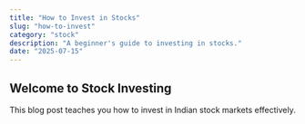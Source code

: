 ```yaml
---
title: "How to Invest in Stocks"
slug: "how-to-invest"
category: "stock"
description: "A beginner's guide to investing in stocks."
date: "2025-07-15"
---
```


## Welcome to Stock Investing

This blog post teaches you how to invest in Indian stock markets effectively.
